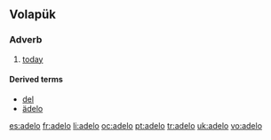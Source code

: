==Volapük==

===Adverb===
{{infl|vo|adverb}}
# [[today]]

====Derived terms====
* [[del]]
* [[ädelo]]

[[es:adelo]]
[[fr:adelo]]
[[li:adelo]]
[[oc:adelo]]
[[pt:adelo]]
[[tr:adelo]]
[[uk:adelo]]
[[vo:adelo]]